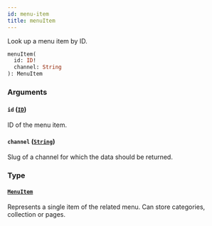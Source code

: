 ```yaml
---
id: menu-item
title: menuItem
---
```


Look up a menu item by ID.

```graphql
menuItem(
  id: ID!
  channel: String
): MenuItem
```

### Arguments

#### `id` ([`ID`](../../../developer/api-reference/scalars/id))

ID of the menu item.

#### `channel` ([`String`](../../../developer/api-reference/scalars/string))

Slug of a channel for which the data should be returned.

### Type

#### [`MenuItem`](../../../developer/api-reference/objects/menu-item)

Represents a single item of the related menu. Can store categories, collection or pages.
